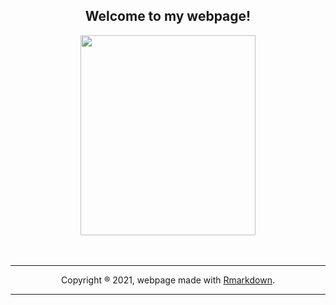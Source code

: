 <center>
## Welcome to my webpage!
<center>

<center>
<img src="images/mecartoon.jpg" width="280" height="320">
<br><br><br>
<hr>
Copyright ® 2021, webpage made with [Rmarkdown](https://rmarkdown.rstudio.com/).
<hr>
</center>